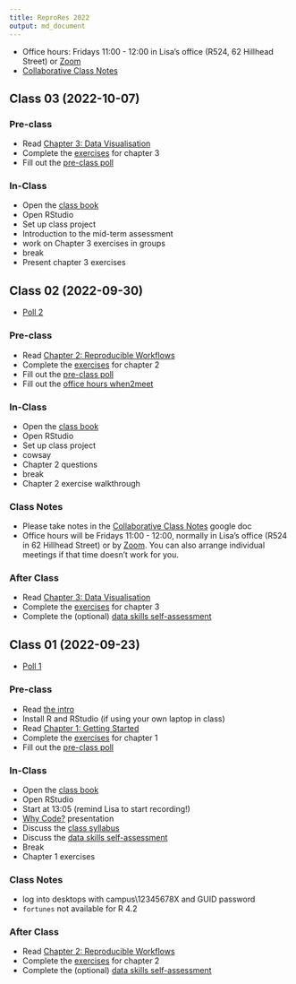 ```yaml
---
title: ReproRes 2022
output: md_document
---
```


* Office hours: Fridays 11:00 - 12:00 in Lisa's office (R524, 62 Hillhead Street) or [Zoom](https://uofglasgow.zoom.us/my/debruine)
* [Collaborative Class Notes](https://docs.google.com/document/d/1ZSSg7UjnZGvuR3-gSnYdTEZWPIvuFrRTPLhjpeLtkzc/)

## Class 03 (2022-10-07)

### Pre-class

-   Read [Chapter 3: Data Visualisation](https://psyteachr.github.io/reprores-v3/ggplot.html)
-   Complete the
    [exercises](https://psyteachr.github.io/reprores-v3/exercises.html)
    for chapter 3
-   Fill out the [pre-class poll](https://forms.gle/RzuYHaA9jpkStner6)

### In-Class

-   Open the [class book](https://psyteachr.github.io/reprores-v3/)
-   Open RStudio
-   Set up class project
-   Introduction to the mid-term assessment
-   work on Chapter 3 exercises in groups
-   break
-   Present chapter 3 exercises

## Class 02 (2022-09-30)

* [Poll 2](https://debruine.github.io/reprores_2022/polls/poll-02.html)

### Pre-class

-   Read [Chapter 2: Reproducible
    Workflows](https://psyteachr.github.io/reprores-v3/repro.html)
-   Complete the
    [exercises](https://psyteachr.github.io/reprores-v3/exercises.html)
    for chapter 2
-   Fill out the [pre-class poll](https://forms.gle/6ZiotbRgWPy79nhs9)
-   Fill out the [office hours when2meet](https://www.when2meet.com/?16977819-cpkIB)

### In-Class

-   Open the [class book](https://psyteachr.github.io/reprores-v3/)
-   Open RStudio
-   Set up class project
-   cowsay
-   Chapter 2 questions
-   break
-   Chapter 2 exercise walkthrough

### Class Notes

-   Please take notes in the [Collaborative Class Notes](https://docs.google.com/document/d/1ZSSg7UjnZGvuR3-gSnYdTEZWPIvuFrRTPLhjpeLtkzc/) google doc
-   Office hours will be Fridays 11:00 - 12:00, normally in Lisa's office (R524 in 62 Hillhead Street) or by [Zoom](https://uofglasgow.zoom.us/my/debruine). You can also arrange individual meetings if that time doesn't work for you.

### After Class

-   Read [Chapter 3: Data Visualisation](https://psyteachr.github.io/reprores-v3/ggplot.html)
-   Complete the
    [exercises](https://psyteachr.github.io/reprores-v3/exercises.html)
    for chapter 3
-   Complete the (optional) [data skills
    self-assessment](https://moodle.gla.ac.uk/mod/assign/view.php?id=3103593)

## Class 01 (2022-09-23)
<!--
* [Recording](): check the Teams channel for the recording passcode
-->
* [Poll 1](https://debruine.github.io/reprores_2022/polls/poll-01.html)

### Pre-class 

- Read [the intro](https://psyteachr.github.io/reprores-v3/) 
- Install R and RStudio (if using your own laptop in class)
- Read [Chapter 1: Getting Started](https://psyteachr.github.io/reprores-v3/intro.html) 
- Complete the [exercises](https://psyteachr.github.io/reprores-v3/exercises.html) for chapter 1
- Fill out the [pre-class poll](https://forms.gle/m6MuVqLpxoakyCGk7)

### In-Class

- Open the [class book](https://psyteachr.github.io/reprores-v3/)
- Open RStudio 
- Start at 13:05 (remind Lisa to start recording!)
- [Why Code?](https://debruine.github.io/why-code/) presentation
- Discuss the [class syllabus](https://moodle.gla.ac.uk/course/view.php?id=33447&section=1)
- Discuss the [data skills self-assessment](https://moodle.gla.ac.uk/mod/assign/view.php?id=3103593)
- Break
- Chapter 1 exercises

### Class Notes

- log into desktops with campus\12345678X and GUID password
- `fortunes` not available for R 4.2


### After Class

- Read [Chapter 2: Reproducible Workflows](https://psyteachr.github.io/reprores-v3/repro.html)
- Complete the [exercises](https://psyteachr.github.io/reprores-v3/exercises.html) for chapter 2
- Complete the (optional) [data skills self-assessment](https://moodle.gla.ac.uk/mod/assign/view.php?id=3103593)
